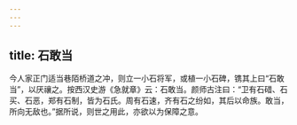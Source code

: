 ```yaml
---
---
---
```

title: 石敢当
---




今人家正门适当巷陌桥道之冲，则立一小石将军，或植一小石碑，镌其上曰“石敢当”，以厌禳之。按西汉史游《急就章》云：石敢当。颜师古注曰：“卫有石碏、石买、石恶，郑有石制，皆为石氏。周有石速，齐有石之纷如，其后以命族。敢当，所向无敌也。”据所说，则世之用此，亦欲以为保障之意。